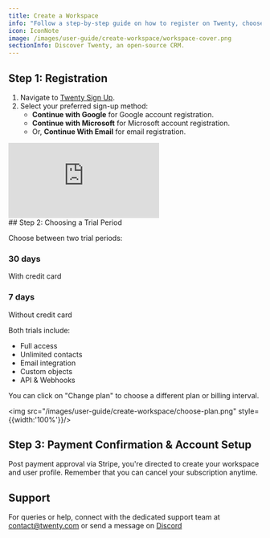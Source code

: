 ```yaml
---
title: Create a Workspace
info: "Follow a step-by-step guide on how to register on Twenty, choose a subscription plan, confirm your payment and set up your account, with additional advice on seeking assistance if needed."
icon: IconNote
image: /images/user-guide/create-workspace/workspace-cover.png
sectionInfo: Discover Twenty, an open-source CRM.
---
```


## Step 1: Registration
1. Navigate to [Twenty Sign Up](https://app.twenty.com).
2. Select your preferred sign-up method:
    - **Continue with Google** for Google account registration.
    - **Continue with Microsoft** for Microsoft account registration.
    - Or, **Continue With Email** for email registration.

<div style={{padding:'69.01% 0 0 0', position:'relative', margin: '32px 0px 0px'}}>
  <iframe 
    src="https://player.vimeo.com/video/927066829?autoplay=1&loop=1&autopause=0&background=1&amp;app_id=58479" 
    frameBorder="0" 
    allow="autoplay; fullscreen; picture-in-picture; clipboard-write" 
    style={{
      position:'absolute',
      top:0,
      left:0,
      width:'100%',
      height:'100%',
      borderRadius: '16px', 
      border:'2px solid black'
    }}
    title="Export data"
  ></iframe>
</div>
<script src="https://player.vimeo.com/api/player.js"></script>
## Step 2: Choosing a Trial Period

Choose between two trial periods:

### 30 days  
With credit card

### 7 days  
Without credit card

Both trials include:
-  Full access
-  Unlimited contacts
-  Email integration
-  Custom objects
-  API & Webhooks

You can click on "Change plan" to choose a different plan or billing interval.

<img src="/images/user-guide/create-workspace/choose-plan.png" style={{width:'100%'}}/>

## Step 3: Payment Confirmation & Account Setup
Post payment approval via Stripe, you're directed to create your workspace and user profile. Remember that you can cancel your subscription anytime.

## Support
For queries or help, connect with the dedicated support team at [contact@twenty.com](mailto:contact@twenty.com) or send a message on [Discord](https://discord.gg/cx5n4Jzs57)


